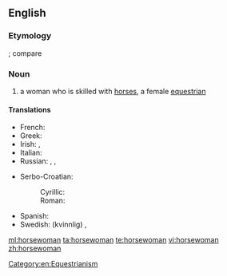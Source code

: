 ==English==

===Etymology===
{{compound|horse|woman}}; compare {{term|horseman}}

===Noun===
{{en-noun|horsewomen}}

# a woman who is skilled with [[horse]]s, a female [[equestrian]]

====Translations====
{{trans-top|a female equestrian}}
* French: {{t+|fr|écuyère|f}}
* Greek: {{t-|el|αναβάτρια|f|tr=anavátria|sc=Grek}}
* Irish: {{t-|ga|baneachlach|m}}, {{t-|ga|banmharcach|m}}
* Italian: {{t-|it|amazzone|f}}
* Russian: {{t+|ru|всадница|f|tr=vsádnica|sc=Cyrl}}, {{t+|ru|наездница|f|tr=najézdnica|sc=Cyrl}}, {{t+|ru|амазо́нка|f|tr=amazónka|sc=Cyrl}}
{{trans-mid}}
* Serbo-Croatian:
*: Cyrillic: {{t-|sh|jahàčica|f|sc=Cyrl}}
*: Roman: {{t-|sh|јаха̀чица|f}}
* Spanish: {{t+|es|jinete|m|f}}
* Swedish: (kvinnlig) {{t+|sv|ryttare|c}}, {{t+|sv|ryttarinna|f}}
{{trans-bottom}}

[[Category:en:Equestrianism]]

[[ml:horsewoman]]
[[ta:horsewoman]]
[[te:horsewoman]]
[[vi:horsewoman]]
[[zh:horsewoman]]
